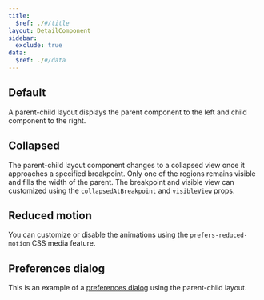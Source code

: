 ```yaml
---
title:
  $ref: ./#/title
layout: DetailComponent
sidebar:
  exclude: true
data:
  $ref: ./#/data
---
```


## Default

A parent-child layout displays the parent component to the left and child component to the right.

<LivePreview componentName="parent-child-layout" exampleName="Default" />

## Collapsed

The parent-child layout component changes to a collapsed view once it approaches a specified breakpoint. Only one of the regions remains visible and fills the width of the parent.
The breakpoint and visible view can customized using the `collapsedAtBreakpoint` and `visibleView` props.

<LivePreview componentName="parent-child-layout" exampleName="Collapsed" />

## Reduced motion

You can customize or disable the animations using the `prefers-reduced-motion` CSS media feature.

<LivePreview componentName="parent-child-layout" exampleName="ReducedMotion" />

## Preferences dialog

This is an example of a [preferences dialog](../../../patterns/preferences-dialog) using the parent-child layout.

<LivePreview
  componentName="parent-child-layout"
  exampleName="PreferencesDialog"
/>
